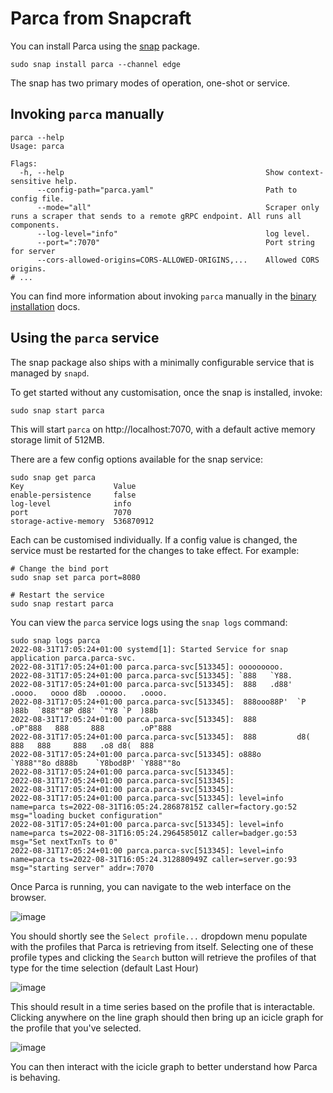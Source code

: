 # Parca from Snapcraft


You can install Parca using the [snap](https://snapcraft.io/about) package.

```shell
sudo snap install parca --channel edge
```

The snap has two primary modes of operation, one-shot or service.

## Invoking `parca` manually

```shell
parca --help
Usage: parca

Flags:
  -h, --help                                             Show context-sensitive help.
      --config-path="parca.yaml"                         Path to config file.
      --mode="all"                                       Scraper only runs a scraper that sends to a remote gRPC endpoint. All runs all components.
      --log-level="info"                                 log level.
      --port=":7070"                                     Port string for server
      --cors-allowed-origins=CORS-ALLOWED-ORIGINS,...    Allowed CORS origins.
# ...
```

You can find more information about invoking `parca` manually in the [binary installation](https://www.parca.dev/docs/binary) docs.

## Using the `parca` service

The snap package also ships with a minimally configurable service that is managed by `snapd`.

To get started without any customisation, once the snap is installed, invoke:

```shell
sudo snap start parca
```

This will start `parca` on http://localhost:7070, with a default active memory storage limit of 512MB.

There are a few config options available for the snap service:

```shell
sudo snap get parca
Key                    Value
enable-persistence     false
log-level              info
port                   7070
storage-active-memory  536870912
```

Each can be customised individually. If a config value is changed, the service must be restarted for the changes to take effect. For example:

```shell
# Change the bind port
sudo snap set parca port=8080

# Restart the service
sudo snap restart parca
```

You can view the `parca` service logs using the `snap logs` command:

```shell
sudo snap logs parca
2022-08-31T17:05:24+01:00 systemd[1]: Started Service for snap application parca.parca-svc.
2022-08-31T17:05:24+01:00 parca.parca-svc[513345]: ooooooooo.
2022-08-31T17:05:24+01:00 parca.parca-svc[513345]: `888   `Y88.
2022-08-31T17:05:24+01:00 parca.parca-svc[513345]:  888   .d88'  .oooo.   oooo d8b  .ooooo.   .oooo.
2022-08-31T17:05:24+01:00 parca.parca-svc[513345]:  888ooo88P'  `P  )88b  `888""8P d88' `"Y8 `P  )88b
2022-08-31T17:05:24+01:00 parca.parca-svc[513345]:  888          .oP"888   888     888        .oP"888
2022-08-31T17:05:24+01:00 parca.parca-svc[513345]:  888         d8(  888   888     888   .o8 d8(  888
2022-08-31T17:05:24+01:00 parca.parca-svc[513345]: o888o        `Y888""8o d888b    `Y8bod8P' `Y888""8o
2022-08-31T17:05:24+01:00 parca.parca-svc[513345]:
2022-08-31T17:05:24+01:00 parca.parca-svc[513345]:
2022-08-31T17:05:24+01:00 parca.parca-svc[513345]:
2022-08-31T17:05:24+01:00 parca.parca-svc[513345]: level=info name=parca ts=2022-08-31T16:05:24.28687815Z caller=factory.go:52 msg="loading bucket configuration"
2022-08-31T17:05:24+01:00 parca.parca-svc[513345]: level=info name=parca ts=2022-08-31T16:05:24.296458501Z caller=badger.go:53 msg="Set nextTxnTs to 0"
2022-08-31T17:05:24+01:00 parca.parca-svc[513345]: level=info name=parca ts=2022-08-31T16:05:24.312880949Z caller=server.go:93 msg="starting server" addr=:7070
```

Once Parca is running, you can navigate to the web interface on the browser.

<BrowserWindow>

![image](https://user-images.githubusercontent.com/8681572/133893063-8cc9fc8a-4d55-431d-80fc-6a2fe8de7019.png)

</BrowserWindow>

You should shortly see the `Select profile...` dropdown menu populate with the profiles that Parca is retrieving from itself.
Selecting one of these profile types and clicking the `Search` button will retrieve the profiles of that type for the time selection (default Last Hour)

<BrowserWindow>

![image](https://user-images.githubusercontent.com/8681572/133893237-f069a552-e928-4065-80db-603fb5f85e6a.png)

</BrowserWindow>

This should result in a time series based on the profile that is interactable. Clicking anywhere on the line graph should then bring up an icicle graph for the profile that you've selected.

<BrowserWindow>

![image](https://user-images.githubusercontent.com/8681572/133893258-96fdbc0a-8036-4d89-bb4c-578fb131c8e0.png)

</BrowserWindow>

You can then interact with the icicle graph to better understand how Parca is behaving.
